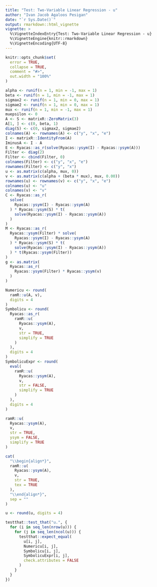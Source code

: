 ```yaml
---
title: "Test: Two-Variable Linear Regression - u"
author: "Ivan Jacob Agaloos Pesigan"
date: "`r Sys.Date()`"
output: rmarkdown::html_vignette
vignette: >
  %\VignetteIndexEntry{Test: Two-Variable Linear Regression - u}
  %\VignetteEngine{knitr::rmarkdown}
  %\VignetteEncoding{UTF-8}
---
```



```r
knitr::opts_chunk$set(
  error = TRUE,
  collapse = TRUE,
  comment = "#>",
  out.width = "100%"
)
```



```r
alpha <- runif(n = 1, min = -1, max = 1)
beta <- runif(n = 1, min = -1, max = 1)
sigmax2 <- runif(n = 1, min = 0, max = 1)
sigmae2 <- runif(n = 1, min = 0, max = 1)
mux <- runif(n = 1, min = -1, max = 1)
muepsilon <- 0
A <- S <- matrixR::ZeroMatrix(3)
A[1, ] <- c(0, beta, 1)
diag(S) <- c(0, sigmax2, sigmae2)
colnames(A) <- rownames(A) <- c("y", "x", "e")
I <- matrixR::IdentityFrom(A)
IminusA <- I - A
E <- Ryacas::as_r(solve(Ryacas::ysym(I) - Ryacas::ysym(A)))
Filter <- diag(2)
Filter <- cbind(Filter, 0)
colnames(Filter) <- c("y", "x", "e")
rownames(Filter) <- c("y", "x")
u <- as.matrix(c(alpha, mux, 0))
v <- as.matrix(c(alpha + (beta * mux), mux, 0.00))
rownames(u) <- rownames(v) <- c("y", "x", "e")
colnames(u) <- "u"
colnames(v) <- "v"
C <- Ryacas::as_r(
  solve(
    Ryacas::ysym(I) - Ryacas::ysym(A)
  ) * Ryacas::ysym(S) * t(
    solve(Ryacas::ysym(I) - Ryacas::ysym(A))
  )
)
M <- Ryacas::as_r(
  Ryacas::ysym(Filter) * solve(
    Ryacas::ysym(I) - Ryacas::ysym(A)
  ) * Ryacas::ysym(S) * t(
    solve(Ryacas::ysym(I) - Ryacas::ysym(A))
  ) * t(Ryacas::ysym(Filter))
)
g <- as.matrix(
  Ryacas::as_r(
    Ryacas::ysym(Filter) * Ryacas::ysym(v)
  )
)
```


\begin{equation}
  \begin{split}
    y &= \alpha + \beta x + \varepsilon \\
    y &= `r alpha` + `r beta` x + \varepsilon
  \end{split}
\end{equation}


```r
Numericu <- round(
  ramR::u(A, v),
  digits = 4
)
Symbolicu <- round(
  Ryacas::as_r(
    ramR::u(
      Ryacas::ysym(A),
      v,
      str = TRUE,
      simplify = TRUE
    )
  ),
  digits = 4
)
SymbolicuExpr <- round(
  eval(
    ramR::u(
      Ryacas::ysym(A),
      v,
      str = FALSE,
      simplify = TRUE
    )
  ),
  digits = 4
)
```



```r
ramR::u(
  Ryacas::ysym(A),
  v,
  str = TRUE,
  ysym = FALSE,
  simplify = TRUE
)
```



```r
cat(
  "\\begin{align*}",
  ramR::u(
    Ryacas::ysym(A),
    v,
    str = TRUE,
    tex = TRUE
  ),
  "\\end{align*}",
  sep = ""
)
```



```r
u <- round(u, digits = 4)
```



```r
testthat::test_that("u.", {
  for (i in seq_len(nrow(u))) {
    for (j in seq_len(ncol(u))) {
      testthat::expect_equal(
        u[i, j],
        Numericu[i, j],
        Symbolicu[i, j],
        SymbolicuExpr[i, j],
        check.attributes = FALSE
      )
    }
  }
})
```

